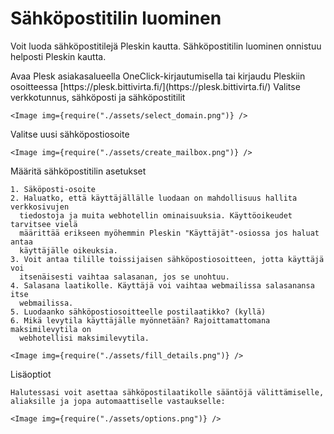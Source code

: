 # Sähköpostitilin luominen

Voit luoda sähköpostitilejä Pleskin kautta. Sähköpostitilin luominen onnistuu
helposti Pleskin kautta.

<Stepper>
  <Step>
    Avaa Plesk asiakasalueella OneClick-kirjautumisella tai kirjaudu Pleskiin
    osoitteessa [https://plesk.bittivirta.fi/](https://plesk.bittivirta.fi/)
  </Step>
  <Step>
    Valitse verkkotunnus, sähköposti ja sähköpostitilit

    <Image img={require("./assets/select_domain.png")} />
  </Step>
  <Step>
    Valitse uusi sähköpostiosoite

    <Image img={require("./assets/create_mailbox.png")} />
  </Step>
  <Step>
    Määritä sähköpostitilin asetukset

    1. Säköposti-osoite
    2. Haluatko, että käyttäjällälle luodaan on mahdollisuus hallita verkkosivujen
      tiedostoja ja muita webhotellin ominaisuuksia. Käyttöoikeudet tarvitsee vielä
      määrittää erikseen myöhemmin Pleskin "Käyttäjät"-osiossa jos haluat antaa
      käyttäjälle oikeuksia.
    3. Voit antaa tilille toissijaisen sähköpostiosoitteen, jotta käyttäjä voi
      itsenäisesti vaihtaa salasanan, jos se unohtuu.
    4. Salasana laatikolle. Käyttäjä voi vaihtaa webmailissa salasanansa itse
      webmailissa.
    5. Luodaanko sähköpostiosoitteelle postilaatikko? (kyllä)
    6. Mikä levytila käyttäjälle myönnetään? Rajoittamattomana maksimilevytila on
      webhotellisi maksimilevytila.

    <Image img={require("./assets/fill_details.png")} />
  </Step>
  <Step>
    Lisäoptiot

    Halutessasi voit asettaa sähköpostilaatikolle sääntöjä välittämiselle,
    aliaksille ja jopa automaattiselle vastaukselle:

    <Image img={require("./assets/options.png")} />
  </Step>
</Stepper>
